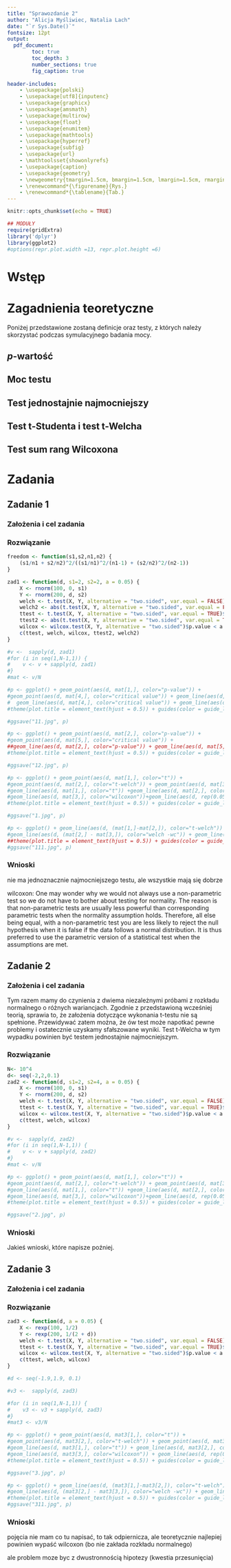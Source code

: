 ```yaml
---
title: "Sprawozdanie 2"
author: "Alicja Myśliwiec, Natalia Lach"
date: "`r Sys.Date()`"
fontsize: 12pt
output:
  pdf_document:
        toc: true
        toc_depth: 3
        number_sections: true
        fig_caption: true
        
header-includes:
    - \usepackage{polski}
    - \usepackage[utf8]{inputenc}
    - \usepackage{graphicx}
    - \usepackage{amsmath}
    - \usepackage{multirow}
    - \usepackage{float}
    - \usepackage{enumitem}
    - \usepackage{mathtools}
    - \usepackage{hyperref}
    - \usepackage{subfig}
    - \usepackage{url}
    - \mathtoolsset{showonlyrefs}
    - \usepackage{caption}
    - \usepackage{geometry}
    - \newgeometry{tmargin=1.5cm, bmargin=1.5cm, lmargin=1.5cm, rmargin=1.5cm}
    - \renewcommand*{\figurename}{Rys.}
    - \renewcommand*{\tablename}{Tab.}
---
```


```r
knitr::opts_chunk$set(echo = TRUE)
```
```r
## MODUŁY
require(gridExtra)
library('dplyr')
library(ggplot2)
#options(repr.plot.width =13, repr.plot.height =6)
```
\newpage


# Wstęp
```{=LATEX}
W niniejszej pracy zostanie przeprowadzaone testowanie hipotez dla trzech różnych testów. Analizie zostaną poddane moce owych testów, czyli prawdopodobieństwa odrzucenia fałszywej hipotezy zerowej na rzecz przyjęcia prawdziwej hipotezy alternatywnej. Testowana będzię hipoteza dwustronna, tj.$H_0$:~$\mu_1=\mu_2$ przeciwko $H_1$: $\mu_1\neq\mu_2$ dla dwóch prób z rozkładu normalnego oraz wykładniczego. Wybrany poziom istotności wynosić będzie $\alpha = 0.05$. Dla każdego z rozważanych przypadków przeprowadzone zostaną trzy testy:
\begin{itemize}
\item test t-Studenta (przy założeniu $\sigma_1 = \sigma_2 = 2$),
\item test t-Welcha,
\item test sumy rang znakowanych Wilcoxona.
\end{itemize}
Na podstawie otrzymanych wykresów wyciągnięte zostaną wnioski dotyczące poprawności przeprowadzenia rozważanych testów oraz ustalone zostanie, który z testów jest w danym przypadku jednostajnie najmocniejszy.

```
# Zagadnienia teoretyczne
Poniżej przedstawione zostaną definicje oraz testy, z których należy skorzystać podczas symulacyjnego badania mocy.

## $p$-wartość
```{=LATEX}
$p$-wartość, czyli wartość prawdopodobieństwa zdarzenia, że w uzyska się podobną wartość w drugim teście jaką sie otrzymało w pierwszym. Jest to najmniejszy poziom istotności $\alpha$, przy którym zaobserwowane wartości statystyki testowej prowadzą do odrzucenia hipotezy zerowej.
```

## Moc testu
```{=LATEX}
Moc testu jest dopełnieniem do jedności wartości prawdopodobieństwa popełnienia błędu II rodzaju, czyli moc określa prawdopodobieństwo odrzucenia fałszywej hipotezy zerowej.
Funkcja mocy testu może zostać wyprowadzona teoretycznie, a także wygenerowana za pomocą symulacji Monte Carlo. Ogólny algorytm szukania mocy testu polega na przeprowadzeniu $N$ testów dla każdej z dwóch prób o~wybranych parametrach o wartościach z hipotezy alternatywnej $\mu1 \neq \mu_2$ oraz znalezieniu jaki procent takich fałszywych hipotez zerowych zostało odrzuconych. Istnieje kilka metod, na podstawie których można odrzucić bądź przyjąć hipotezę zerową. Jedna z nich opiera się na znalezieniu $p$-wartości testu i porównaniu jej z ustalonym poziomem istotności $\alpha$. Inna bazuje na wartościach krytycznych danego testu. Obie te metody zostaną zaimplementowane i porównane.

Ogólny algorytm symulacyjnego szukania mocy testu dla pojedynczej wartości z hipotezy alternatywnej można zatem zapisać w poniższy sposób.
\begin{enumerate}
\item Ustalenie początkowego stanu mocy testu jako 0.
\item Generacja dwóch prób $X$, $Y$ z tego samego rozkładu, o danych parametrach średniej odpowiednio $\mu_1$ i $\mu_2$, gdzie $\mu_1-\mu_2 = d \neq 0$.
\item Przeprowadzenie testu za pomocą wbudowanych funkcji języka \textit{R}.
\item Metoda 1. - znalezienie $p$-wartości (otrzymana jest bezpośrednio po wykonaniu funkcji we wszystkich rozważanych testach). Porównanie jej z wartością $\alpha$, to znaczy jeśli $p.value < \alpha$, dodanie do początkowego stanu mocy 1. W przeciwnym wypadku przejście do kolejnego punktu.
\item Metoda 2. - znalezienie statystyki $T$ oraz wartości krytycznych testu. Statystyka także jest zwracana bezpośrednio przez funkcję testu. Wartości krytyczne i warunek jaki musi spełnić $T$ zależą od rozważanej hipotezy alternatywnej oraz rodzaju testu. Jeśli podany warunek jest spełniony i hipotezę odrzucono - dodanie 1 do początkowego stanu mocy. W przeciwnym wypadku przejście do kolejnego punktu.
\item Powtórzenie poprzednich punktów $N$ razy.
\item Uśrednienie wyników, czyli podzielenie otrzymanych stanów mocy (z obu metod) przez $N$.
\end{enumerate}

Oszacowana wartość mocy testu dla wartości pochodzącej z hipotezy zerowej staje się wysymulowaną wartością błędu I rodzaju, czyli odrzucenia hipotezy zerowej, gdy jest ona prawdziwa. Ta wartość w przybliżeniu powinna wynieść tyle, ile wynosi ustalony poziom istotności $\alpha$. Gdy zatem obie te wartości nie będą sobie bliskie w otrzymanych wynikach, wyciągnąć będzie można wniosek o niepoprawności przeprowadzonego testu. 
```


## Test jednostajnie najmocniejszy
```{=LATEX}
Mówimy, że test jest jednostajnie najmocniejszy, jeśli moc tego testu jest niemniejsza niż moc każdego innego rozważanego testu danych hipotez.
```

## Test t-Studenta i test t-Welcha
```{=LATEX}
Test t-Studenta jest jednym z testów, który może porównać ze sobą średnie z dwóch niezależnych od siebie prób z rozkładu normalnego. Sprawdza on, czy różnice pomiędzy tymi wartościami są istotne statystycznie. Aby mówić o oryginalnym teście t-Studenta, musimy mieć doczynienia z próbami o równych wariancjach. Powinna zostać również spełniona równoliczność prób, jednak test ten jest odporny na pominięcie tego założenia. Natomiast jeśli taka sama liczność grup zostanie zachowana, test staje się odporny na niespełnienie założenia o równych wariancjach.\footnote{\url{https://en.wikipedia.org/wiki/Student's_t-test}} Statystyka testu t wyrażona jest wzorem

\begin{equation}
\sqrt{n_h}\frac{\bar{X}-\bar{Y}}{S_p} \sim \mathcal{T}(n_X +n_Y -2),
\end{equation}

gdzie 
\begin{itemize}
\item $n_h = \frac{1}{\frac{1}{n_X}+\frac{1}{n_Y}}$,
\item $n_X$, $n_Y$ - długości prób $X$ i $Y$, 
\item $S_p^2$ - wariancja łączona dana wzorem $S_p^2 = \frac{(n_X-1)S_X^2 + (n_Y-1)S_Y^2}{n_X+n_Y-2}$,
\item empiryczny estymator wariancji $S_X^2 = \frac{1}{n_X -1}\sum_{i=1}^{n_X}(X_i-\bar{X})^2$.
\end{itemize}

Na podstawie powyższej zależności wyznaczyć można także potrzebne do wykonania algorytmu wartości krytyczne. Przy założeniu o dwustronnej hipotezie alternatywnej, odrzucenie hipotezy odbywa się, gdy statystyka $T =\frac{\bar{X}-\bar{Y}}{\sqrt{\frac{\sigma_X^2}{n_X}+\frac{\sigma_Y^2}{n_Y}}} $ spełnia poniższą nierówność.
\begin{equation}
|T| > t_{1-\frac{\alpha}{2},n_X +n_Y -2}
\end{equation}
Poprzez $t_{1-\frac{\alpha}{2},n_X +n_Y -2}$ oznaczony jest kwantyl $1-\frac{\alpha}{2}$ rozkładu t-studenta z $n_X +n_Y -2$ stopniami swobody.

Odrzucenie hipotezy zerowej może się także odbyć na podstawie zależności związanej z $p$-wartością. Dla hipotezy alternatywnej dwustronnej $p$-wartość jest postaci
\begin{equation}
p.value = 2(1 - t_{|T|, n_X+n_Y -2}).
\end{equation}
Oznaczenia kwantyla $t$ pozostają takie same. Hipoteza zostanie odrzucona, gdy $p.value < \alpha$.


Możemy również powiedzieć o uogólnionej postaci owego testu, mianowicie o teście t-Welcha. Zostając przy założeniu normalności rozkładów porównywanych prób, nie są wymagane w tym przypadku równe wariancje. Statystyka testu t-Welsha jest wyrażona wzorem
\begin{equation}
\frac{\bar{X}-\bar{Y}}{\sqrt{\frac{S_X^2}{n_X}+\frac{S_Y^2}{n_Y}}}.
\end{equation}
Ma ona w przybliżeniu rozkład $\mathcal{T}(v)$, gdzie
\begin{equation}
v \approx \frac{\left(\frac{\S_X^2}{n_X}+\frac{\S_Y^2}{n_Y}\right)^2}{\frac{S_X^4}{n_X^2(n_X-1)}+\frac{S_Y^4}{n_Y^2(n_Y-1)}}
\end{equation}
to liczba stopni swobody.
Podobnie jak w przypadku testu t-Studenta, możemy wyznaczyć potrzebne wartości krytyczne statystyki $T_W =\frac{\bar{X}-\bar{Y}}{\sqrt{\frac{S_X^2}{n_X}+\frac{S_Y^2}{n_Y}}}$, która spełnia nierówność
\begin{equation}
|T| > t_{1-\frac{\alpha}{2},v}.
\end{equation}
Analogicznie odbywa się to przy pomocy $p$-wartości, która jest postaci
\begin{equation}
p.value = 2(1 - t_{|T|, v}).
\end{equation}
Oczywiście hipoteza zostanie odrzucona, gdy $p.value < \alpha$.
```

## Test sum rang Wilcoxona
```{=LATEX}
Jakiś tam test opis. Test Wilcoxona jest nieparametrycznym odpowiednikiem t testów. Nie wymaga on założeń co do rozkładów testowanych prób.W przypadku szczególnym, tj. dwóch prób z rozkładów symetrycznych wraz z parametrem przesunięcia, będzie on dotyczył średnich.
```
\newpage
# Zadania

```{=LATEX}
Każde z zadań polega na sprawdzeniu podanych we wstępie hipotez na poziomie istotności $\alpha = 0.05$. Rozważane będą kolejno próby z różnych rozkładów i Zostaną one w każdym przypadku poddane trzem wyżej opisanym testom. Do analizy mocy ów testów zostanie przeprowadzona symulacja Monte Carlo, która jednocześnie pozwoli nam odpowiedzieć na pytanie, czy któryś ze stosowanych testów jest wśrod reszty jednostajnie najmocniejszy. 
```

## Zadanie 1

```{=LATEX}
Rozważmy próbę $\left(X_1, \ldots, X_{100}\right)$ z rozkładu normalnego $\mathcal{N}(\mu_1, 2^2)$ oraz próbę $\left(Y_1, \ldots, Y_{200}\right)$ z rozkładu normalnego $\mathcal{N}(\mu_2, 2^2)$. Wykonamy wykres funcji mocy w zależności od $\mu_2-\mu_1$ na przedziale $(-2, 2)$ dla wszystkich trzech testów.
```

### Założenia  i cel zadania
```{=LATEX}
Obie rozważane próby są z rozkładu normalnego o równych wariancjach. Zgodnie z przedstawioną teorią, oczekujemy iż to test t-Studenta będzie działał najlepiej. Mimo że próby nie są równoliczne, zachowane zostało założenie o takich samych wariancjach. Mamy do czynienia ze szczególnym przypadkiem rozkładów symetrycznych z parametrem przesunięcia, dlatego też test sum rang Wilcoxona zajmujący się równością median, w naszym przypadku będzie bezpośrednio testował średnie zgodnie z hipotezami.
```
### Rozwiązanie 

```r
freedom <- function(s1,s2,n1,n2) {
    (s1/n1 + s2/n2)^2/((s1/n1)^2/(n1-1) + (s2/n2)^2/(n2-1))
}
```


```r
zad1 <- function(d, s1=2, s2=2, a = 0.05) {
    X <- rnorm(100, 0, s1)
    Y <- rnorm(200, d, s2)
    welch <- t.test(X, Y, alternative = "two.sided", var.equal = FALSE)$p.value < a
    welch2 <- abs(t.test(X, Y, alternative = "two.sided", var.equal = FALSE)$statistic) > qt(1-a/2, freedom(s1, s2,100,200))
    ttest <- t.test(X, Y, alternative = "two.sided", var.equal = TRUE)$p.value < a
    ttest2 <- abs(t.test(X, Y, alternative = "two.sided", var.equal = TRUE)$statistic) > qt(1-a/2, freedom(s1, s2,100,200))
    wilcox <- wilcox.test(X, Y, alternative = "two.sided")$p.value < a
    c(ttest, welch, wilcox, ttest2, welch2)
}

#v <-  sapply(d, zad1)
#for (i in seq(1,N-1,1)) {
#    v <- v + sapply(d, zad1)
#}
#mat <- v/N
```

```{=Latex}
Rozwiązywanie zadania zaczniemy od porównania obu opisanych wyżej metod wyznaczania mocy testu, czyli przy pomocy $p$-wartości oraz wartości krytycznych.
```
```r
#p <- ggplot() + geom_point(aes(d, mat[1,], color="p-value")) +
#geom_point(aes(d, mat[4,], color="critical value")) + geom_line(aes(d, mat[1,], color="p-value")) +
#  geom_line(aes(d, mat[4,], color="critical value")) + geom_line(aes(d, rep(0.05, length(d)), color="alpha = 0.05")) + labs(x="d", y ="moc") +
#theme(plot.title = element_text(hjust = 0.5)) + guides(color = guide_legend(title = "test"))

#ggsave("11.jpg", p)
```

```{=Latex}

\begin{figure}[h!]
	\centering
	\subfloat[\centering Test t-Studenta]{{\includegraphics[width=0.45\textwidth]{11.jpg} }}
	\qquad
	\subfloat[\centering Test t-Welcha]{{\includegraphics[width=0.45\textwidth]{12.jpg} }}
	\caption{Porównanie symulacji na podstawie p-wartości i wartości krytycznych}
	\label{e1}
\end{figure}

Z wykresów na powyższym rysunku \ref{e1} można dojść do wniosku, iż obie metody działają i dają identyczne wyniki. W obu przypadkach, dla testu t-Studenta oraz t-Welcha,  wykresy wygenerowane na dwa różne sposoby pokrywają się. Zgodnie z teorią, otrzymane wartości dla argumnetów spełniających hipoteze zerową znajdują się na zadanym poziomie istotności $\alpha$.
```

```r
#p <- ggplot() + geom_point(aes(d, mat[2,], color="p-value")) +
#geom_point(aes(d, mat[5,], color="critical value")) + 
##geom_line(aes(d, mat[2,], color="p-value")) + geom_line(aes(d, mat[5,], color="critical value")) + geom_line(aes(d, rep(0.05, length(d)), color="alpha = 0.05")) + labs(x="d", y ="moc") +
#theme(plot.title = element_text(hjust = 0.5)) + guides(color = guide_legend(title = "test"))

#ggsave("12.jpg", p)
```
\pagebreak
```{=Latex}

Dla testu Wilcoxona wszelkie łatwodostępne tabele wartości krytycznych dotyczą prób o wielkości maksymalnie $25$.\footnote{\url{https://real-statistics.com/statistics-tables/wilcoxon-rank-sum-table-independent-samples/}} Zadane nam próby mają wielkości odpowiednio 100 i 200, przez co metoda wyznaczana mocy testu przy użyciu tych wartości jest utrudniona. Jak można zauważyć na omówionych już wykresach znajdującyh się na rysunku \ref{e1}, moc wyznaczona przy pomocy $p$-wartośći oraz przy pomocy wartości krytycznych, dała niemalże identyczne wyniki. Dlatego też do rozwiązania pozostałych zadań użyta zostanie jedynie metoda oparta o $p$-wartość.
```
```r
#p <- ggplot() + geom_point(aes(d, mat[1,], color="t")) +
#geom_point(aes(d, mat[2,], color="t-welch")) + geom_point(aes(d, mat[3,], color="wilcoxon")) + 
#geom_line(aes(d, mat[1,], color="t")) +geom_line(aes(d, mat[2,], color="t-welch")) +
#geom_line(aes(d, mat[3,], color="wilcoxon"))+geom_line(aes(d, rep(0.05, length(d)), color="alpha = 0.05")) + labs(x="d", y ="moc") +
#theme(plot.title = element_text(hjust = 0.5)) + guides(color = guide_legend(title = "test"))

#ggsave("1.jpg", p)
```


```{=Latex}
\begin{figure}[H]
\begin{center}
\includegraphics[width=0.6\textwidth]{1.jpg}
\caption{Moce testów dla prób z rozkładu normalnego o równych wariancjach.}
\label{w1}
\end{center}
\end{figure}
hejhejhj\\
hejjjj\\
hola

```

```r
#p <- ggplot() + geom_line(aes(d, (mat[1,]-mat[2,]), color="t-welch")) +
#geom_line(aes(d, (mat[2,] - mat[3,]), color="welch -wc")) + geom_line(aes(d, (mat[1,] - mat[3,]), color="t-wc")) + labs(x="d", y ="dpower") +
##theme(plot.title = element_text(hjust = 0.5)) + guides(color = guide_legend(title = "test"))
#ggsave("111.jpg", p)
```

```{=Latex}
\begin{figure}[H]
\begin{center}
\captionsetup{justification=centering,margin=2cm}
\includegraphics[width=0.6\textwidth]{111.jpg}
\caption{Poszczególne róznice wysymulowanych mocy testów dla prób z rozkładu normalnego o równych wariancjach.}
\label{w111}
\end{center}
\end{figure}
```

### Wnioski
 nie ma jednoznacznie najmocniejszego testu, ale wszystkie mają się dobrze
 
 wilcoxon: One may wonder why we would not always use a non-parametric test so we do not have to bother about testing for normality. The reason is that non-parametric tests are usually less powerful than corresponding parametric tests when the normality assumption holds. Therefore, all else being equal, with a non-parametric test you are less likely to reject the null hypothesis when it is false if the data follows a normal distribution. It is thus preferred to use the parametric version of a statistical test when the assumptions are met.
 
 
## Zadanie 2

```{=LATEX}
Rozważmy próbę $\left(X_1, \ldots, X_{100}\right)$ z rozkładu normalnego $\mathcal{N}(\mu_1, 2^2)$ oraz próbę $\left(Y_1, \ldots, Y_{200}\right)$ z rozkładu normalnego $\mathcal{N}(\mu_2, 4^2)$. Ponownie wykonamy wykres funcji mocy na przedziale zawierającym przynajmniej po jednym punkcie z hipotezy zerowej i alternatywnej, czyli w zależności od $\mu_2-\mu_1$ na przedziale (-2,2).
```
### Założenia  i cel zadania
Tym razem mamy do czynienia z dwiema niezależnymi próbami z rozkładu normalnego o różnych wariancjach. Zgodnie z przedstawioną wcześniej teorią, sprawia to, że założenia dotyczące wykonania t-testu nie są spełnione. Przewidywać zatem można, że ów test może napotkać pewne problemy i ostatecznie uzyskamy sfałszowane wyniki. Test t-Welcha w tym wypadku powinien być testem jednostajnie najmocniejszym.


### Rozwiązanie 

```r
N<- 10^4
d<- seq(-2,2,0.1)
zad2 <- function(d, s1=2, s2=4, a = 0.05) {
    X <- rnorm(100, 0, s1)
    Y <- rnorm(200, d, s2)
    welch <- t.test(X, Y, alternative = "two.sided", var.equal = FALSE)$p.value < a
    ttest <- t.test(X, Y, alternative = "two.sided", var.equal = TRUE)$p.value < a
    wilcox <- wilcox.test(X, Y, alternative = "two.sided")$p.value < a
    c(ttest, welch, wilcox)
}

#v <-  sapply(d, zad2)
#for (i in seq(1,N-1,1)) {
#    v <- v + sapply(d, zad2)
#}
#mat <- v/N
```

```r
#p <- ggplot() + geom_point(aes(d, mat[1,], color="t")) +
#geom_point(aes(d, mat[2,], color="t-welch")) + geom_point(aes(d, mat[3,], color="wilcoxon")) + 
#geom_line(aes(d, mat[1,], color="t")) +geom_line(aes(d, mat[2,], color="t-welch")) +
#geom_line(aes(d, mat[3,], color="wilcoxon"))+geom_line(aes(d, rep(0.05, length(d)), color="alpha = 0.05")) + labs(x="d", y ="moc") +
#theme(plot.title = element_text(hjust = 0.5)) + guides(color = guide_legend(title = "test"))

#ggsave("2.jpg", p)
```

```{=Latex}
\begin{figure}[H]
\begin{center}
\includegraphics[width=0.75\textwidth]{2.jpg}
\caption{Moce testów dla prób z rozkładu normalnego o różnych wariancjach.}
\label{w2}
\end{center}
\end{figure}
```
```{=Latex}
Powyższy wykres znacząco różni się od wykresu \ref{w1} otrzymanego w zadaniu 1. Tym razem każdy z testów osiągał nieco inne wartości mocy. Jednostajnie najmocniejszym testem jest w tym wypadku test t-Welcha, jak zostało to przewidziane wcześniej. Jako jedyny ma spełnione wszystkie założenia i pomimo bycia tylko przybliżeniem, sprawdził się tutaj najlepiej. Zauważyć można, że dwa pozostałe testy dla $d=0$ osiągają wartości mniejsze od $0.05$. Może to świadczyć o ich niepoprawnym użyciu. W t-teście niespełnione jest założenie o równości wariancji. W teście Wilcoxona NIE WIEM CO SIE DZIEJE I CZEMU.
```

### Wnioski
Jakieś wnioski, które napisze poźniej.  

## Zadanie 3

```{=LATEX}
Rozważmy próbę $\left(X_1, \ldots, X_{100}\right)$ z rozkładu wykładniczego $\mathcal{E}\left(\frac{1}{\mu_1}\right)$ oraz próbę $\left(Y_1, \ldots, Y_{200}\right)$ z rozkładu wykładniczego $\mathcal{E}\left(\frac{1}{\mu_2}\right)$. Wykonaj wykres funcji mocy na przedziale zawierającym przynajmniej po jednym punkcie z hipotezy zerowej i alternatywnej. Jak zmieniła się funkcja mocy testów?
```

### Założenia  i cel zadania

### Rozwiązanie 

```r
zad3 <- function(d, a = 0.05) {
    X <- rexp(100, 1/2)
    Y <- rexp(200, 1/(2 + d))
    welch <- t.test(X, Y, alternative = "two.sided", var.equal = FALSE)$p.value < a
    ttest <- t.test(X, Y, alternative = "two.sided", var.equal = TRUE)$p.value < a
    wilcox <- wilcox.test(X, Y, alternative = "two.sided")$p.value < a
    c(ttest, welch, wilcox)
}

#d <- seq(-1.9,1.9, 0.1)

#v3 <-  sapply(d, zad3)

#for (i in seq(1,N-1,1)) {
#    v3 <- v3 + sapply(d, zad3)
#}
#mat3 <- v3/N
```

```r
#p <- ggplot() + geom_point(aes(d, mat3[1,], color="t")) +
#geom_point(aes(d, mat3[2,], color="t-welch")) + geom_point(aes(d, mat3[3,], color="wilcoxon")) + 
#geom_line(aes(d, mat3[1,], color="t")) + geom_line(aes(d, mat3[2,], color="t-welch")) +
#geom_line(aes(d, mat3[3,], color="wilcoxon")) + geom_line(aes(d, rep(0.05, length(d)), color="alpha = 0.05")) + labs(x="d", y ="moc") +
#theme(plot.title = element_text(hjust = 0.5)) + guides(color = guide_legend(title = "test"))

#ggsave("3.jpg", p)
```

```{=Latex}
\begin{figure}[H]
\begin{center}
\includegraphics[width=0.75\textwidth]{3.jpg}
\caption{Moce testów dla prób z rozkładu wykładniczego.}
\label{w3}
\end{center}
\end{figure}
```
```r
#p <- ggplot() + geom_line(aes(d, (mat3[1,]-mat3[2,]), color="t-welch")) +
#geom_line(aes(d, (mat3[2,] - mat3[3,]), color="welch -wc")) + geom_line(aes(d, (mat3[1,] - mat3[3,]), color="t-wc"))+ labs(x="d", y ="dpower") +
#theme(plot.title = element_text(hjust = 0.5)) + guides(color = guide_legend(title = "test"))
#ggsave("311.jpg", p)
```

```{=Latex}
\begin{figure}[H]
\begin{center}
\includegraphics[width=0.75\textwidth]{311.jpg}
\caption{Moce testów dla prób z rozkładu normalnego o równych wariancjach.}
\label{w311}
\end{center}
\end{figure}
```
### Wnioski

pojęcia nie mam co tu napisać, to tak odpiernicza, ale teoretycznie najlepiej powinien wypaść wilcoxon (bo nie zakłada rozkładu normalnego)

ale problem moze byc z dwustronnością hipotezy (kwestia przesunięcia)

